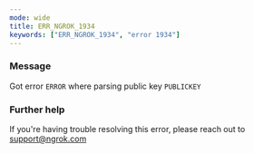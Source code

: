 ```yaml
---
mode: wide
title: ERR_NGROK_1934
keywords: ["ERR_NGROK_1934", "error 1934"]
---
```


### Message

Got error `ERROR` where parsing public key `PUBLICKEY`

### Further help

If you're having trouble resolving this error, please reach out to [support@ngrok.com](mailto:support@ngrok.com?subject=Help%20with%20ERR_NGROK_1934)
